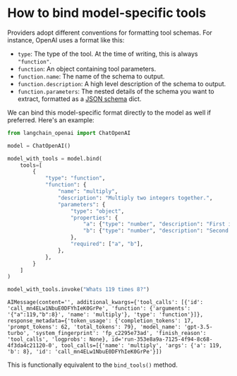 # How to bind model-specific tools

Providers adopt different conventions for formatting tool schemas. 
For instance, OpenAI uses a format like this:

- `type`: The type of the tool. At the time of writing, this is always `"function"`.
- `function`: An object containing tool parameters.
- `function.name`: The name of the schema to output.
- `function.description`: A high level description of the schema to output.
- `function.parameters`: The nested details of the schema you want to extract, formatted as a [JSON schema](https://json-schema.org/) dict.

We can bind this model-specific format directly to the model as well if preferred. Here's an example:


```python
from langchain_openai import ChatOpenAI

model = ChatOpenAI()

model_with_tools = model.bind(
    tools=[
        {
            "type": "function",
            "function": {
                "name": "multiply",
                "description": "Multiply two integers together.",
                "parameters": {
                    "type": "object",
                    "properties": {
                        "a": {"type": "number", "description": "First integer"},
                        "b": {"type": "number", "description": "Second integer"},
                    },
                    "required": ["a", "b"],
                },
            },
        }
    ]
)

model_with_tools.invoke("Whats 119 times 8?")
```

```output
AIMessage(content='', additional_kwargs={'tool_calls': [{'id': 'call_mn4ELw1NbuE0DFYhIeK0GrPe', 'function': {'arguments': '{"a":119,"b":8}', 'name': 'multiply'}, 'type': 'function'}]}, response_metadata={'token_usage': {'completion_tokens': 17, 'prompt_tokens': 62, 'total_tokens': 79}, 'model_name': 'gpt-3.5-turbo', 'system_fingerprint': 'fp_c2295e73ad', 'finish_reason': 'tool_calls', 'logprobs': None}, id='run-353e8a9a-7125-4f94-8c68-4f3da4c21120-0', tool_calls=[{'name': 'multiply', 'args': {'a': 119, 'b': 8}, 'id': 'call_mn4ELw1NbuE0DFYhIeK0GrPe'}])
```

This is functionally equivalent to the `bind_tools()` method.
